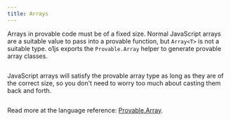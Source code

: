 ```yaml
---
title: Arrays
---
```


Arrays in provable code must be of a fixed size.  Normal JavaScript arrays are a suitable value to pass into a provable function, but
`Array<T>` is not a suitable type.  o1js exports the `Provable.Array` helper to generate provable array classes.

```ts file=../snippets/arrays/arrays.ts start=start_provable_array end=end_provable_array
```

JavaScript arrays will satisfy the provable array type as long as they are of the correct size, so you don't need to worry too much about
casting them back and forth.

```ts file=../snippets/arrays/arrays.ts start=start_in_witness end=end_in_witness
```

Read more at the language reference: [Provable.Array](/api-reference/variables/Provable.mdx#array).
